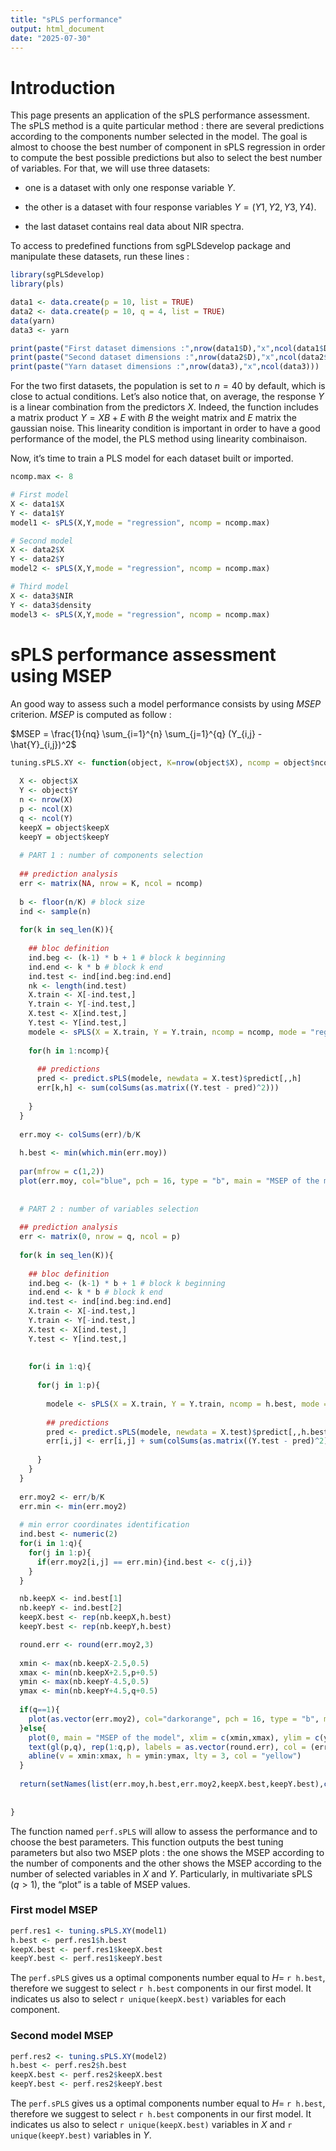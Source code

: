 ```yaml
---
title: "sPLS performance"
output: html_document
date: "2025-07-30"
---
```




# Introduction

This page presents an application of the sPLS performance assessment. The sPLS method is a quite particular method : there are several predictions according to the components number selected in the model. The goal is almost to choose the best number of component in sPLS regression in order to compute the best possible predictions but also to select the best number of variables. For that, we will use three datasets: 

- one is a dataset with only one response variable $Y$.

- the other is a dataset with four response variables $Y = (Y1,Y2,Y3,Y4)$.

- the last dataset contains real data about NIR spectra.

To access to predefined functions from sgPLSdevelop package and manipulate these datasets, run these lines :

```r
library(sgPLSdevelop)
library(pls)

data1 <- data.create(p = 10, list = TRUE)
data2 <- data.create(p = 10, q = 4, list = TRUE)
data(yarn)
data3 <- yarn
```
```r
print(paste("First dataset dimensions :",nrow(data1$D),"x",ncol(data1$D)))
print(paste("Second dataset dimensions :",nrow(data2$D),"x",ncol(data2$D)))
print(paste("Yarn dataset dimensions :",nrow(data3),"x",ncol(data3)))
```


For the two first datasets, the population is set to $n = 40$ by default, which is close to actual conditions. 
Let's also notice that, on average, the response $Y$ is a linear combination from the predictors $X$. Indeed, the function includes a matrix product $Y = XB + E$ with $B$ the weight matrix and $E$ matrix the gaussian noise. This linearity condition is important in order to have a good performance of the model, the PLS method using linearity combinaison. 

Now, it's time to train a PLS model for each dataset built or imported.

```r
ncomp.max <- 8

# First model
X <- data1$X
Y <- data1$Y
model1 <- sPLS(X,Y,mode = "regression", ncomp = ncomp.max)

# Second model
X <- data2$X
Y <- data2$Y
model2 <- sPLS(X,Y,mode = "regression", ncomp = ncomp.max)

# Third model
X <- data3$NIR
Y <- data3$density
model3 <- sPLS(X,Y,mode = "regression", ncomp = ncomp.max)
```


# sPLS performance assessment using MSEP

An good way to assess such a model performance consists by using $MSEP$ criterion. $MSEP$ is computed as follow :

$MSEP = \frac{1}{nq} \sum_{i=1}^{n} \sum_{j=1}^{q} (Y_{i,j} - \hat{Y}_{i,j})^2$

```r
tuning.sPLS.XY <- function(object, K=nrow(object$X), ncomp = object$ncomp){
  
  X <- object$X
  Y <- object$Y
  n <- nrow(X)
  p <- ncol(X)
  q <- ncol(Y)
  keepX = object$keepX
  keepY = object$keepY
  
  # PART 1 : number of components selection
  
  ## prediction analysis
  err <- matrix(NA, nrow = K, ncol = ncomp)
  
  b <- floor(n/K) # block size
  ind <- sample(n)
  
  for(k in seq_len(K)){
    
    ## bloc definition
    ind.beg <- (k-1) * b + 1 # block k beginning
    ind.end <- k * b # block k end
    ind.test <- ind[ind.beg:ind.end]
    nk <- length(ind.test)
    X.train <- X[-ind.test,]
    Y.train <- Y[-ind.test,]
    X.test <- X[ind.test,]
    Y.test <- Y[ind.test,]
    modele <- sPLS(X = X.train, Y = Y.train, ncomp = ncomp, mode = "regression", keepX = keepX, keepY = keepY)  
    
    for(h in 1:ncomp){  
      
      ## predictions
      pred <- predict.sPLS(modele, newdata = X.test)$predict[,,h]
      err[k,h] <- sum(colSums(as.matrix((Y.test - pred)^2)))
      
    }
  }
  
  err.moy <- colSums(err)/b/K
  
  h.best <- min(which.min(err.moy))
  
  par(mfrow = c(1,2))
  plot(err.moy, col="blue", pch = 16, type = "b", main = "MSEP of the model", xlab = "number of components", ylab = "MSEP")
  
  
  # PART 2 : number of variables selection
  
  ## prediction analysis
  err <- matrix(0, nrow = q, ncol = p)
  
  for(k in seq_len(K)){
    
    ## bloc definition
    ind.beg <- (k-1) * b + 1 # block k beginning
    ind.end <- k * b # block k end
    ind.test <- ind[ind.beg:ind.end]
    X.train <- X[-ind.test,]
    Y.train <- Y[-ind.test,]
    X.test <- X[ind.test,]
    Y.test <- Y[ind.test,]
    
    
    for(i in 1:q){  
      
      for(j in 1:p){
        
        modele <- sPLS(X = X.train, Y = Y.train, ncomp = h.best, mode = "regression", keepX = rep(j,h.best), keepY = rep(i,h.best))  
      
        ## predictions
        pred <- predict.sPLS(modele, newdata = X.test)$predict[,,h.best]
        err[i,j] <- err[i,j] + sum(colSums(as.matrix((Y.test - pred)^2)))
      
      }
    }
  }
  
  err.moy2 <- err/b/K
  err.min <- min(err.moy2)
  
  # min error coordinates identification
  ind.best <- numeric(2)
  for(i in 1:q){
    for(j in 1:p){
      if(err.moy2[i,j] == err.min){ind.best <- c(j,i)}
    }
  }

  nb.keepX <- ind.best[1]
  nb.keepY <- ind.best[2]
  keepX.best <- rep(nb.keepX,h.best)
  keepY.best <- rep(nb.keepY,h.best)

  round.err <- round(err.moy2,3)
  
  xmin <- max(nb.keepX-2.5,0.5)
  xmax <- min(nb.keepX+2.5,p+0.5)
  ymin <- max(nb.keepY-4.5,0.5)
  ymax <- min(nb.keepY+4.5,q+0.5)
  
  if(q==1){
    plot(as.vector(err.moy2), col="darkorange", pch = 16, type = "b", main = "MSEP of the model", ylab = "MSEP", xlab = "Number of variables selected in X (keepX)")
  }else{
    plot(0, main = "MSEP of the model", xlim = c(xmin,xmax), ylim = c(ymin,ymax), ylab = "Number of variables selected in Y (keepY)", xlab = "Number of variables selected in X (keepX)")
    text(gl(p,q), rep(1:q,p), labels = as.vector(round.err), col = (err.moy2==min(err.moy2))+1)
    abline(v = xmin:xmax, h = ymin:ymax, lty = 3, col = "yellow")
  }
  
  return(setNames(list(err.moy,h.best,err.moy2,keepX.best,keepY.best),c("MSEP.h","h.best","MSEP.q.p","keepX.best","keepY.best")))
  
  
}
```

The function named `perf.sPLS` will allow to assess the performance and to choose the best parameters. This function outputs the best tuning parameters but also two MSEP plots : the one shows the MSEP according to the number of components and the other shows the MSEP according to the number of selected variables in $X$ and $Y$. Particularly, in multivariate sPLS ($q>1$), the "plot" is a table of MSEP values.

### First model MSEP


```r
perf.res1 <- tuning.sPLS.XY(model1)
h.best <- perf.res1$h.best
keepX.best <- perf.res1$keepX.best
keepY.best <- perf.res1$keepY.best
```

The `perf.sPLS` gives us a optimal components number equal to $H =$ `r h.best`, therefore we suggest to select `r h.best` components in our first model. It indicates us also to select `r unique(keepX.best)` variables for each component.

### Second model MSEP

```r
perf.res2 <- tuning.sPLS.XY(model2)
h.best <- perf.res2$h.best
keepX.best <- perf.res2$keepX.best
keepY.best <- perf.res2$keepY.best
```

The `perf.sPLS` gives us a optimal components number equal to $H =$ `r h.best`, therefore we suggest to select `r h.best` components in our first model. It indicates us also to select `r unique(keepX.best)` variables in $X$ and `r unique(keepY.best)` variables in $Y$.
